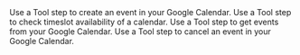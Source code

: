 <Columns cols={2}>
  <Card href="/tool/tool-steps/google-calendar/create-google-calendar-event" title="Create Google Calendar Event">
    Use a Tool step to create an event in your Google Calendar.
  </Card>
  <Card href="/tool/tool-steps/google-calendar/check-google-calendar-availability" title="Check Google Calendar Availability">
    Use a Tool step to check timeslot availability of a calendar.
  </Card>
  <Card href="/tool/tool-steps/google-calendar/get-events-from-google-calendar" title="Get Events from Google Calendar">
    Use a Tool step to get events from your Google Calendar.
  </Card>  
  <Card href="/tool/tool-steps/google-calendar/cancel-event-in-google-calendar" title="Cancel Event in Google Calendar">
    Use a Tool step to cancel an event in your Google Calendar.
  </Card>
</Columns>
